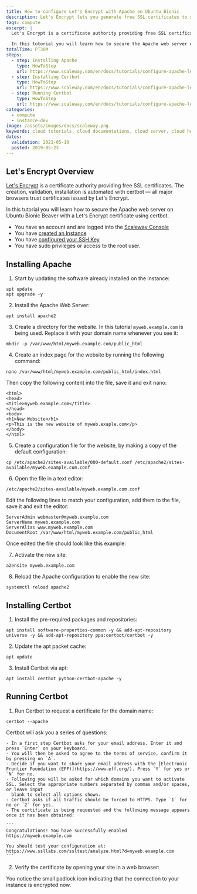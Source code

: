 ```yaml
---
title: How to configure Let's Encrypt with Apache on Ubuntu Bionic
description: Let's Encrypt lets you generate free SSL certificates to secure the connection between client and server
tags: compute
excerpt: |
  Let's Encrypt is a certificate authority providing free SSL certificates. The creation, validation, installation is automated with certbot — all major browsers trust certificates issued by Let's Encrypt.

  In this tutorial you will learn how to secure the Apache web server on Ubuntu Bionic Beaver with a Let's Encrypt certificate using certbot.
totalTime: PT30M
steps:
  - step: Installing Apache
    type: HowToStep
    url: https://www.scaleway.com/en/docs/tutorials/configure-apache-letsencrypt/#-Installing-Apache
  - step: Installing Certbot
    type: HowToStep
    url: https://www.scaleway.com/en/docs/tutorials/configure-apache-letsencrypt/#-Installing-Certbot
  - step: Running Certbot
    type: HowToStep
    url: https://www.scaleway.com/en/docs/tutorials/configure-apache-letsencrypt/#-Running-Certbot
categories:
  - compute
  - instance-dev
image: /assets/images/docs/scaleway.png
keywords: cloud tutorials, cloud documentations, cloud server, cloud hosting, ubuntu server, debian server, linux server, AwStats, Apache, mail server statistics, ftp
dates:
  validation: 2021-05-10
  posted: 2019-05-23
---
```


## Let's Encrypt Overview

[Let's Encrypt](https://letsencrypt.org/) is a certificate authority providing free SSL certificates. The creation, validation, installation is automated with certbot — all major browsers trust certificates issued by Let's Encrypt.

In this tutorial you will learn how to secure the Apache web server on Ubuntu Bionic Beaver with a Let's Encrypt certificate using certbot.

<Message type="requirement">

- You have an account and are logged into the [Scaleway Console](https://console.scaleway.com)
- You have [created an Instance](/compute/instances/how-to/create-an-instance/)
- You have [configured your SSH Key](/console/my-project/how-to/create-ssh-key)
- You have sudo privileges or access to the root user.

</Message> 

## Installing Apache

1. Start by updating the software already installed on the instance:

  ```
  apt update
  apt upgrade -y
  ```

2. Install the Apache Web Server:

  ```
  apt install apache2
  ```

3. Create a directory for the website. In this tutorial `myweb.example.com` is being used. Replace it with your domain name whenever you see it:

  ```
  mkdir -p /var/www/html/myweb.example.com/public_html
  ```

4. Create an index page for the website by running the following command:

  ```
  nano /var/www/html/myweb.example.com/public_html/index.html
  ```

  Then copy the following content into the file, save it and exit nano:

  ```
  <html>
  <head>
  <title>myweb.example.com</title>
  </head>
  <body>
  <h1>New Website</h1>
  <p>This is the new website of myweb.exaple.com</p>
  </body>
  </html>
  ```

5. Create a configuration file for the website, by making a copy of the default configuration:

  ```
  cp /etc/apache2/sites-available/000-default.conf /etc/apache2/sites-available/myweb.example.com.conf
  ```

6. Open the file in a text editor:

  ```
  /etc/apache2/sites-available/myweb.example.com.conf
  ```

  Edit the following lines to match your configuration, add them to the file, save it and exit the editor:

  ```
  ServerAdmin webmaster@myweb.example.com
  ServerName myweb.example.com
  ServerAlias www.myweb.example.com
  DocumentRoot /var/www/html/myweb.example.com/public_html
  ```

  Once edited the file should look like this example:

  <Lightbox src="scaleway-config_apache.png" alt="" />

7. Activate the new site:

  ```
  a2ensite myweb.example.com
  ```

8. Reload the Apache configuration to enable the new site:

  ```
  systemctl reload apache2
  ```

## Installing Certbot

1. Install the pre-required packages and repositories:

  ```
  apt install software-properties-common -y && add-apt-repository universe -y && add-apt-repository ppa:certbot/certbot -y
  ```

2. Update the apt packet cache:

  ```
  apt update
  ```

3. Install Certbot via apt:

  ```
  apt install certbot python-certbot-apache -y
  ```

## Running Certbot

1. Run Certbot to request a certificate for the domain name:

  ```
  certbot --apache
  ```

  Certbot will ask you a series of questions:

    - In a first step Certbot asks for your email address. Enter it and press `Enter` on your keyboard.
    - You will then be asked to agree to the terms of service, confirm it by pressing on `A`.
    - Decide if you want to share your email address with the [Electronic Frontier Foundation (EFF)](https://www.eff.org/). Press `Y` for yes or `N` for no.
    - Following you will be asked for which domains you want to activate SSL. Select the appropriate numbers separated by commas and/or spaces, or leave input
      blank to select all options shown.
    - Certbot asks if all traffic should be forced to HTTPS. Type `1` for no or `2` for yes.
    - The certificate is being requested and the following message appears once it has been obtained:

    ```
    Congratulations! You have successfully enabled https://myweb.example.com

    You should test your configuration at:
    https://www.ssllabs.com/ssltest/analyze.html?d=myweb.example.com
    ```

2. Verify the certificate by opening your site in a web browser:

  <Lightbox src="scaleway-ssl_enabled.png" alt="" />

You notice the small padlock icon indicating that the connection to your instance is encrypted now.
